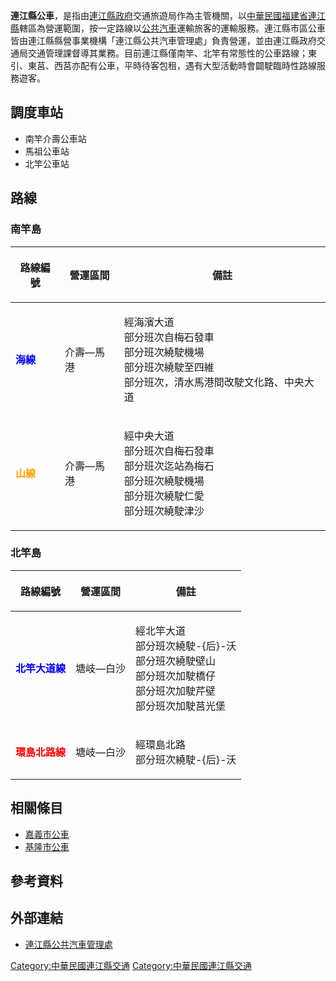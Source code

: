 {{unreferenced|time=2014-12-18T10:15:20+00:00}}
{{NoteTA
|G1=Transport
}}
{{台灣市區公車
|locale={{ROC}}[[連江縣_(中華民國)|連江縣]]
|manager=連江縣政府交通旅遊局
|fare=一票制
|operator=連江縣公共汽車管理處
}}
'''連江縣公車'''，是指由[[連江縣政府|連江縣政府]]交通旅遊局作為主管機關，以[[中華民國|中華民國]][[福建省_(中華民國)|福建省]][[連江縣_(中華民國)|連江縣]]轄區為營運範圍，按一定路線以[[公共汽車|公共汽車]]運輸旅客的運輸服務。連江縣市區公車皆由連江縣縣營事業機構「連江縣公共汽車管理處」負責營運，並由連江縣政府交通局交通管理課督導其業務。目前連江縣僅南竿、北竿有常態性的公車路線；東引、東莒、西莒亦配有公車，平時待客包租，遇有大型活動時會闢駛臨時性路線服務遊客。

== 調度車站 ==
* 南竿介壽公車站
* 馬祖公車站
* 北竿公車站
== 路線 ==
=== 南竿島 ===
{| class="wikitable" align="center" width="100%"
!路線編號
!營運區間
!備註
|-
|'''<font color="blue">海線</font>'''
|介壽—馬港
|
經海濱大道<br />
部分班次自梅石發車<br />
部分班次繞駛機場<br />
部分班次繞駛至四維<br />
部分班次，清水馬港間改駛文化路、中央大道
|-
|'''<font color="orange">山線</font>'''
|介壽—馬港
|
經中央大道<br />
部分班次自梅石發車<br />
部分班次迄站為梅石<br />
部分班次繞駛機場<br />
部分班次繞駛仁愛<br />
部分班次繞駛津沙
|}
=== 北竿島 ===
{| class="wikitable" align="center" width="100%"
!路線編號
!營運區間
!備註
|-
|'''<font color="BLUE">北竿大道線</font>'''
|塘岐—白沙
|
經北竿大道<br />
部分班次繞駛-{后}-沃<br />
部分班次繞駛壁山<br />
部分班次加駛橋仔<br />
部分班次加駛芹壁<br />
部分班次加駛莒光堡<br />
|-
|'''<font color="red">環島北路線</font>'''
|塘岐—白沙
|
經環島北路<br />
部分班次繞駛-{后}-沃<br />
|}
[[Category:中華民國連江縣交通|Category:中華民國連江縣交通]]

== 相關條目 ==
*[[嘉義市公車|嘉義市公車]]
*[[基隆市公車|基隆市公車]]

== 參考資料 ==
{{reflist}}

== 外部連結 ==
*[http://www.matsu-ebus.tw/ 連江縣公共汽車管理處] {{Wayback|url=http://www.matsu-ebus.tw/ |date=20210123112607 }}{{Zh-tw}}

{{台灣市區公車列表}}
{{EasyCard}}
{{一卡通}}
{{Icash}}
[[Category:中華民國連江縣交通|Category:中華民國連江縣交通]]